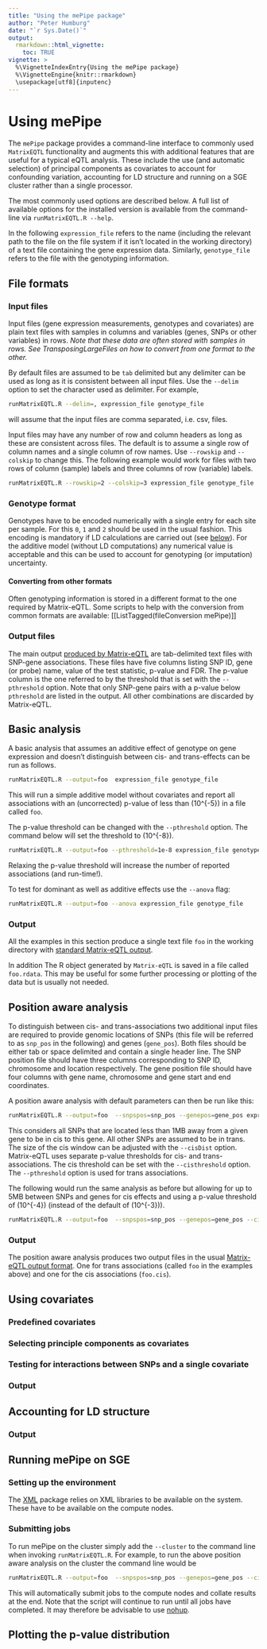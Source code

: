 ```yaml
---
title: "Using the mePipe package"
author: "Peter Humburg"
date: "`r Sys.Date()`"
output:
  rmarkdown::html_vignette: 
    toc: TRUE
vignette: >
  %\VignetteIndexEntry{Using the mePipe package}
  %\VignetteEngine{knitr::rmarkdown}
  \usepackage[utf8]{inputenc}
---
```


# Using mePipe
The `mePipe` package provides a command-line interface to commonly used `MatrixEQTL` 
functionality and augments this with additional features that are useful for a typical 
eQTL analysis. These include the use (and automatic selection) of principal components 
as covariates to account for confounding variation, accounting for LD structure and 
running on a SGE cluster rather than a single processor.

The most commonly used options are described below. A full list of available options 
for the installed version is available from the command-line via `runMatrixEQTL.R --help`.

In the following `expression_file` refers to the name (including the relevant path 
to the file on the file system if it isn't located in the working directory) of a text 
file containing the gene expression data. Similarly, `genotype_file` refers to the 
file with the genotyping information.

## File formats
### Input files
Input files (gene expression measurements, genotypes and covariates) are plain text 
files with samples in columns and variables (genes, SNPs or other variables) in rows. 
*Note that these data are often stored with samples in rows. 
See TransposingLargeFiles on how to convert from one format to the other.*

By default files are assumed to be `tab` delimited but any delimiter can be used as 
long as it is consistent between all input files. Use the `--delim` option to set 
the character used as delimiter. For example,

```sh
runMatrixEQTL.R --delim=, expression_file genotype_file
```
will assume that the input files are comma separated, i.e. csv, files.

Input files may have any number of row and column headers as long as these are 
consistent across files. The default is to assume a single row of column names and a 
single column of row names. Use `--rowskip` and `--colskip` to change this. 
The following example would work for files with two rows of column (sample) labels 
and three columns of row (variable) labels.

```sh
runMatrixEQTL.R --rowskip=2 --colskip=3 expression_file genotype_file
``` 

### Genotype format
Genotypes have to be encoded numerically with a single entry for each site per sample. 
For this `0`, `1` and `2` should be used in the usual fashion. This encoding is mandatory 
if LD calculations are carried out (see [below](#ldblocks)). For the additive model 
(without LD computations) any numerical value is acceptable and this can be used to account 
for genotyping (or imputation) uncertainty. 

#### Converting from other formats
Often genotyping information is stored in a different format to the one required by 
Matrix-eQTL. Some scripts to help with the conversion from common formats are available:
[[ListTagged(fileConversion mePipe)]]

### Output files {#mainout}
The main output [produced by Matrix-eQTL](http://www.bios.unc.edu/research/genomic_software/Matrix_eQTL/manual.html#off)
are tab-delimited text files with SNP-gene associations. These files have five columns 
listing SNP ID, gene (or probe) name, value of the test statistic, p-value and FDR. 
The p-value column is the one referred to by the threshold that is set with the `--pthreshold`
 option. Note that only SNP-gene pairs with a p-value below `pthreshold` are listed in the 
 output. All other combinations are discarded by Matrix-eQTL.


## Basic analysis
A basic analysis that assumes an additive effect of genotype on gene expression and 
doesn't distinguish between cis- and trans-effects can be run as follows.

```sh
runMatrixEQTL.R --output=foo  expression_file genotype_file
```
This will run a simple additive model without covariates and report all associations 
with an (uncorrected) p-value of less than \(10^{-5}\) in a file called `foo`. 

The p-value threshold can be changed with the `--pthreshold` option. 
The command below will set the threshold to \(10^{-8}\).

```sh
runMatrixEQTL.R --output=foo --pthreshold=1e-8 expression_file genotype_file
```
Relaxing the p-value threshold will increase the number of reported associations 
(and run-time!).

To test for dominant as well as additive effects use the `--anova` flag:

```sh
runMatrixEQTL.R --output=foo --anova expression_file genotype_file
```

### Output
All the examples in this section produce a single text file `foo` in the working directory 
with [standard Matrix-eQTL output](#mainout).

In addition The R object generated by `Matrix-eQTL` is saved in a file called `foo.rdata`. 
This may be useful for some further processing or plotting of the data but is usually not 
needed.


## Position aware analysis
To distinguish between cis- and trans-associations two additional input files are 
required to provide genomic locations of SNPs (this file will be referred to as `snp_pos` 
in the following) and genes (`gene_pos`). Both files should be either tab or space delimited 
and contain a single header line. The SNP position file should have three columns 
corresponding to SNP ID, chromosome and location respectively. The gene position file 
should have four columns with gene name, chromosome and gene start and end coordinates.

A position aware analysis with default parameters can then be run like this:

```sh
runMatrixEQTL.R --output=foo  --snpspos=snp_pos --genepos=gene_pos expression_file genotype_file
```
This considers all SNPs that are located less than 1MB away from a given gene to be in 
cis to this gene. All other SNPs are assumed to be in trans. The size of the cis window 
can be adjusted with the `--cisDist` option. Matrix-eQTL uses separate p-value thresholds 
for cis- and trans-associations. The cis threshold can be set with the `--cisthreshold` 
option. The `--pthreshold` option is used for trans associations.

The following would run the same analysis as before but allowing for up to 5MB between 
SNPs and genes for cis effects and using a p-value threshold of \(10^{-4}\) 
(instead of the default of \(10^{-3}\)).

```sh
runMatrixEQTL.R --output=foo  --snpspos=snp_pos --genepos=gene_pos --cisDist=5e6 --cisthreshold=1e-4 expression_file genotype_file
```


### Output
The position aware analysis produces two output files in the usual [Matrix-eQTL output format](#mainout). 
One for trans associations (called `foo` in the examples above) and one for the 
cis associations (`foo.cis`).

## Using covariates

### Predefined covariates

### Selecting principle components as covariates

### Testing for interactions between SNPs and a single covariate

### Output

## Accounting for LD structure {#ldblocks}

### Output

## Running mePipe on SGE {#oncluster}
### Setting up the environment
The [XML](http://cran.r-project.org/web/packages/XML/index.html) package relies on 
XML libraries to be available on the system. These have to be available on the compute 
nodes.

### Submitting jobs
To run mePipe on the cluster simply add the `--cluster` to the command line when invoking 
`runMatrixEQTL.R`. For example, to run the above position aware analysis on the cluster 
the command line would be

```sh
runMatrixEQTL.R --output=foo  --snpspos=snp_pos --genepos=gene_pos --cisDist=5e6 --cisthreshold=1e-4 --cluster expression_file genotype_file
```
This will automatically submit jobs to the compute nodes and collate results at the end. 
Note that the script will continue to run until all jobs have completed. It may therefore 
be advisable to use [nohup](http://en.wikipedia.org/wiki/Nohup).


## Plotting the p-value distribution
